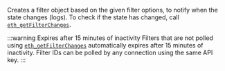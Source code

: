 Creates a filter object based on the given filter options, to notify when the state changes (logs). To check if the state has changed, call [`eth_getFilterChanges`](../eth_getfilterchanges).

:::warning Expires after 15 minutes of inactivity
Filters that are not polled using [`eth_getFilterChanges`](../eth_getfilterchanges) automatically
expires after 15 minutes of inactivity.
Filter IDs can be polled by any connection using the same API key.
:::
